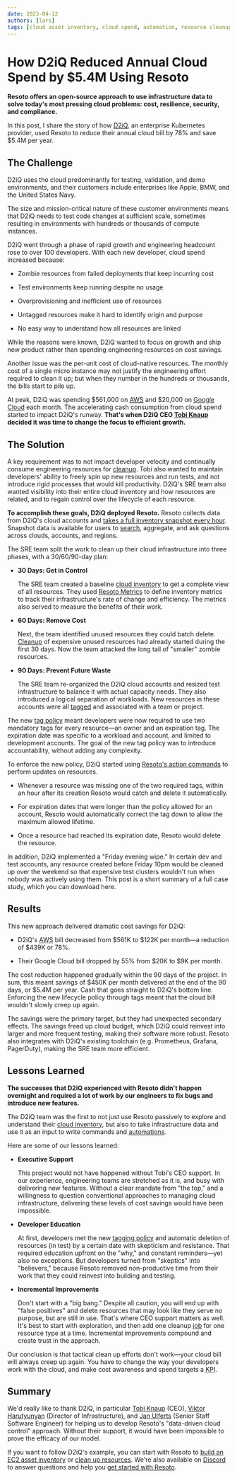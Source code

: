 ```yaml
---
date: 2023-04-12
authors: [lars]
tags: [cloud asset inventory, cloud spend, automation, resource cleanup]
---
```


# How D2iQ Reduced Annual Cloud Spend by $5.4M Using Resoto

**Resoto offers an open-source approach to use infrastructure data to solve today's most pressing cloud problems: cost, resilience, security, and compliance.**

In this post, I share the story of how [D2iQ](https://d2iq.com), an enterprise Kubernetes provider, used Resoto to reduce their annual cloud bill by 78% and save $5.4M per year.

<!--truncate-->

## The Challenge

D2iQ uses the cloud predominantly for testing, validation, and demo environments, and their customers include enterprises like Apple, BMW, and the United States Navy.

The size and mission-critical nature of these customer environments means that D2iQ needs to test code changes at sufficient scale, sometimes resulting in environments with hundreds or thousands of compute instances.

D2iQ went through a phase of rapid growth and engineering headcount rose to over 100 developers. With each new developer, cloud spend increased because:

- Zombie resources from failed deployments that keep incurring cost

- Test environments keep running despite no usage

- Overprovisioning and inefficient use of resources

- Untagged resources make it hard to identify origin and purpose

- No easy way to understand how all resources are linked

While the reasons were known, D2iQ wanted to focus on growth and ship new product rather than spending engineering resources on cost savings.

Another issue was the per-unit cost of cloud-native resources. The monthly cost of a single micro instance may not justify the engineering effort required to clean it up; but when they number in the hundreds or thousands, the bills start to pile up.

At peak, D2iQ was spending $561,000 on [<abbr title="Amazon Web Services">AWS</abbr>](https://aws.amazon.com) and $20,000 on [Google Cloud](https://cloud.google.com) each month. The accelerating cash consumption from cloud spend started to impact D2iQ's runway. **That's when D2iQ CEO [Tobi Knaup](https://linkedin.com/in/tobiasknaup) decided it was time to change the focus to efficient growth.**

## The Solution

A key requirement was to not impact developer velocity and continually consume engineering resources for [cleanup](/docs/concepts/resource-management/cleanup). Tobi also wanted to maintain developers' ability to freely spin up new resources and run tests, and not introduce rigid processes that would kill productivity. D2iQ's SRE team also wanted visibility into their entire cloud inventory and how resources are related, and to regain control over the lifecycle of each resource.

**To accomplish these goals, D2iQ deployed Resoto.** Resoto collects data from D2iQ's cloud accounts and [takes a full inventory snapshot every hour](/docs/concepts/cloud-data-sync). Snapshot data is available for users to [search](/docs/how-to-guides/search), aggregate, and ask questions across clouds, accounts, and regions.

The SRE team split the work to clean up their cloud infrastructure into three phases, with a 30/60/90-day plan:

- **30 Days: Get in Control**

  The SRE team created a baseline [cloud inventory](../cloud-asset-inventory/index.mdx) to get a complete view of all resources. They used [Resoto Metrics](/docs/reference/components/metrics) to define inventory metrics to track their infrastructure's rate of change and efficiency. The metrics also served to measure the benefits of their work.

- **60 Days: Remove Cost**

  Next, the team identified unused resources they could batch delete. [Cleanup](/docs/concepts/resource-management/cleanup) of expensive unused resources had already started during the first 30 days. Now the team attacked the long tail of "smaller" zombie resources.

- **90 Days: Prevent Future Waste**

  The SRE team re-organized the D2iQ cloud accounts and resized test infrastructure to balance it with actual capacity needs. They also introduced a logical separation of workloads. New resources in these accounts were all [tagged](/docs/concepts/resource-management/tagging) and associated with a team or project.

The new [tag policy](../effective-cloud-management-tagging-policies/index.mdx) meant developers were now required to use two mandatory tags for every resource—an owner and an expiration tag. The expiration date was specific to a workload and account, and limited to development accounts. The goal of the new tag policy was to introduce accountability, without adding any complexity.

To enforce the new policy, D2iQ started using [Resoto's action commands](/docs/reference/cli/action-commands) to perform updates on resources.

- Whenever a resource was missing one of the two required tags, within an hour after its creation Resoto would catch and delete it automatically.

- For expiration dates that were longer than the policy allowed for an account, Resoto would automatically correct the tag down to allow the maximum allowed lifetime.

- Once a resource had reached its expiration date, Resoto would delete the resource.

In addition, D2iQ implemented a "Friday evening wipe." In certain dev and test accounts, any resource created before Friday 10pm would be cleaned up over the weekend so that expensive test clusters wouldn't run when nobody was actively using them. This post is a short summary of a full case study, which you can download here.

## Results

This new approach delivered dramatic cost savings for D2iQ:

- D2iQ's <abbr title="Amazon Web Services">AWS</abbr> bill decreased from $561K to $122K per month—a reduction of $439K or 78%.

- Their Google Cloud bill dropped by 55% from $20K to $9K per month.

The cost reduction happened gradually within the 90 days of the project. In sum, this meant savings of $450K per month delivered at the end of the 90 days, or $5.4M per year. Cash that goes straight to D2iQ's bottom line. Enforcing the new lifecycle policy through tags meant that the cloud bill wouldn't slowly creep up again.

The savings were the primary target, but they had unexpected secondary effects. The savings freed up cloud budget, which D2iQ could reinvest into larger and more frequent testing, making their software more robust. Resoto also integrates with D2iQ's existing toolchain (e.g. Prometheus, Grafana, PagerDuty), making the SRE team more efficient.

## Lessons Learned

**The successes that D2iQ experienced with Resoto didn't happen overnight and required a lot of work by our engineers to fix bugs and introduce new features.**

The D2iQ team was the first to not just use Resoto passively to explore and understand their [cloud inventory](../cloud-asset-inventory/index.mdx), but also to take infrastructure data and use it as an input to write commands and [automations](/docs/concepts/automation).

Here are some of our lessons learned:

- **Executive Support**

  This project would not have happened without Tobi's CEO support. In our experience, engineering teams are stretched as it is, and busy with delivering new features. Without a clear mandate from "the top," and a willingness to question conventional approaches to managing cloud infrastructure, delivering these levels of cost savings would have been impossible.

- **Developer Education**

  At first, developers met the new [tagging policy](../effective-cloud-management-tagging-policies/index.mdx) and automatic deletion of resources (in test) by a certain date with skepticism and resistance. That required education upfront on the "why," and constant reminders—yet also no exceptions. But developers turned from "skeptics" into "believers," because Resoto removed non-productive time from their work that they could reinvest into building and testing.

- **Incremental Improvements**

  Don't start with a "big bang." Despite all caution, you will end up with "false positives" and delete resources that may look like they serve no purpose, but are still in use. That's where CEO support matters as well. It's best to start with exploration, and then add one cleanup [job](/docs/concepts/automation#jobs) for one resource type at a time. Incremental improvements compound and create trust in the approach.

Our conclusion is that tactical clean up efforts don't work—your cloud bill will always creep up again. You have to change the way your developers work with the cloud, and make cost awareness and spend targets a <abbr title="key performance indicator">KPI</abbr>.

## Summary

We'd really like to thank D2iQ, in particular [Tobi Knaup](https://linkedin.com/in/tobiasknaup) (CEO), [Viktor Harutyunyan](https://linkedin.com/in/victorharutyunyan) (Director of Infrastructure), and [Jan Ulferts](https://linkedin.com/in/jan-ulferts-05175883) (Senior Staff Software Engineer) for helping us to develop Resoto's "data-driven cloud control" approach. Without their support, it would have been impossible to prove the efficacy of our model.

If you want to follow D2iQ's example, you can start with Resoto to [build an EC2 asset inventory](../building-an-ec2-asset-inventory/index.mdx) or [clean up resources](/docs/how-to-guides/cleanup). We're also available on [Discord](https://discord.gg/someengineering) to answer questions and help you [get started with Resoto](/docs/getting-started).
